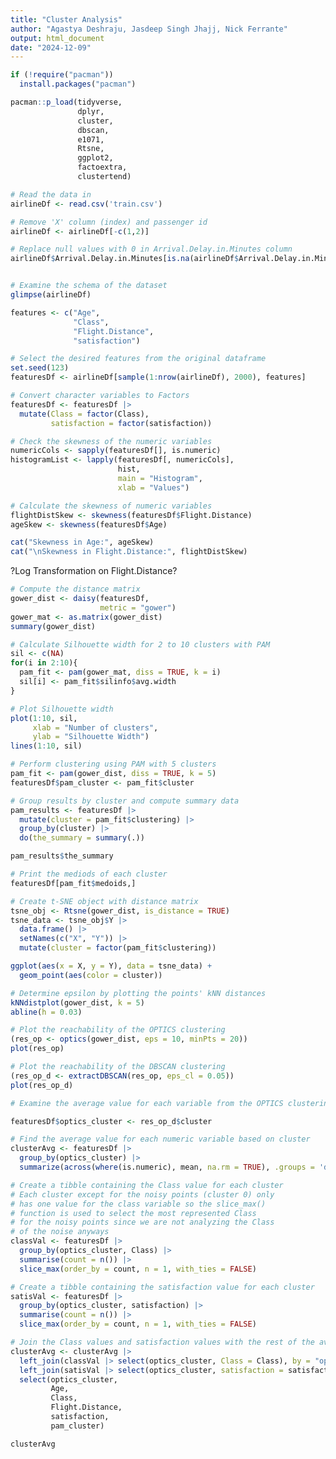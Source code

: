 ```yaml
---
title: "Cluster Analysis"
author: "Agastya Deshraju, Jasdeep Singh Jhajj, Nick Ferrante"
output: html_document
date: "2024-12-09"
---
```


```r
if (!require("pacman")) 
  install.packages("pacman")

pacman::p_load(tidyverse,
               dplyr,
               cluster,
               dbscan,
               e1071,
               Rtsne,
               ggplot2,
               factoextra,
               clustertend)

# Read the data in
airlineDf <- read.csv('train.csv')

# Remove 'X' column (index) and passenger id
airlineDf <- airlineDf[-c(1,2)]

# Replace null values with 0 in Arrival.Delay.in.Minutes column
airlineDf$Arrival.Delay.in.Minutes[is.na(airlineDf$Arrival.Delay.in.Minutes)] <- 0


# Examine the schema of the dataset
glimpse(airlineDf)
```


```r
features <- c("Age",
              "Class",
              "Flight.Distance",
              "satisfaction")

# Select the desired features from the original dataframe
set.seed(123)
featuresDf <- airlineDf[sample(1:nrow(airlineDf), 2000), features]

# Convert character variables to Factors
featuresDf <- featuresDf |>
  mutate(Class = factor(Class),
         satisfaction = factor(satisfaction))

# Check the skewness of the numeric variables
numericCols <- sapply(featuresDf[], is.numeric)
histogramList <- lapply(featuresDf[, numericCols], 
                        hist, 
                        main = "Histogram",
                        xlab = "Values")

```


```r
# Calculate the skewness of numeric variables
flightDistSkew <- skewness(featuresDf$Flight.Distance)
ageSkew <- skewness(featuresDf$Age)

cat("Skewness in Age:", ageSkew)
cat("\nSkewness in Flight.Distance:", flightDistSkew)
```

?Log Transformation on Flight.Distance?

```r
# Compute the distance matrix
gower_dist <- daisy(featuresDf,
                    metric = "gower")
gower_mat <- as.matrix(gower_dist)
summary(gower_dist)
```

```r
# Calculate Silhouette width for 2 to 10 clusters with PAM
sil <- c(NA)
for(i in 2:10){
  pam_fit <- pam(gower_mat, diss = TRUE, k = i)
  sil[i] <- pam_fit$silinfo$avg.width
}

# Plot Silhouette width
plot(1:10, sil,
     xlab = "Number of clusters",
     ylab = "Silhouette Width")
lines(1:10, sil)
```

```r
# Perform clustering using PAM with 5 clusters
pam_fit <- pam(gower_dist, diss = TRUE, k = 5)
featuresDf$pam_cluster <- pam_fit$cluster

# Group results by cluster and compute summary data
pam_results <- featuresDf |>
  mutate(cluster = pam_fit$clustering) |>
  group_by(cluster) |>
  do(the_summary = summary(.))

pam_results$the_summary
```

```r
# Print the mediods of each cluster
featuresDf[pam_fit$medoids,]
```

```r
# Create t-SNE object with distance matrix
tsne_obj <- Rtsne(gower_dist, is_distance = TRUE)
tsne_data <- tsne_obj$Y |>
  data.frame() |>
  setNames(c("X", "Y")) |>
  mutate(cluster = factor(pam_fit$clustering))

ggplot(aes(x = X, y = Y), data = tsne_data) +
  geom_point(aes(color = cluster))

```

```r
# Determine epsilon by plotting the points' kNN distances
kNNdistplot(gower_dist, k = 5)
abline(h = 0.03)
```
```r
# Plot the reachability of the OPTICS clustering
(res_op <- optics(gower_dist, eps = 10, minPts = 20))
plot(res_op)
```

```r
# Plot the reachability of the DBSCAN clustering
(res_op_d <- extractDBSCAN(res_op, eps_cl = 0.05))
plot(res_op_d)
```

```r
# Examine the average value for each variable from the OPTICS clustering

featuresDf$optics_cluster <- res_op_d$cluster

# Find the average value for each numeric variable based on cluster
clusterAvg <- featuresDf |>
  group_by(optics_cluster) |>
  summarize(across(where(is.numeric), mean, na.rm = TRUE), .groups = 'drop')

# Create a tibble containing the Class value for each cluster
# Each cluster except for the noisy points (cluster 0) only
# has one value for the class variable so the slice_max()
# function is used to select the most represented Class
# for the noisy points since we are not analyzing the Class 
# of the noise anyways
classVal <- featuresDf |>
  group_by(optics_cluster, Class) |>
  summarise(count = n()) |>
  slice_max(order_by = count, n = 1, with_ties = FALSE)

# Create a tibble containing the satisfaction value for each cluster
satisVal <- featuresDf |>
  group_by(optics_cluster, satisfaction) |>
  summarise(count = n()) |>
  slice_max(order_by = count, n = 1, with_ties = FALSE)

# Join the Class values and satisfaction values with the rest of the average points for each cluster
clusterAvg <- clusterAvg |>
  left_join(classVal |> select(optics_cluster, Class = Class), by = "optics_cluster") |>
  left_join(satisVal |> select(optics_cluster, satisfaction = satisfaction), by = "optics_cluster") |>
  select(optics_cluster, 
         Age, 
         Class, 
         Flight.Distance, 
         satisfaction, 
         pam_cluster)

clusterAvg
```
